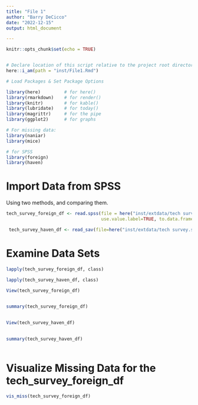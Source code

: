 ```yaml
---
title: "File 1"
author: "Barry DeCicco"
date: "2022-12-15"
output: html_document

---
```


```r
knitr::opts_chunk$set(echo = TRUE)


# Declare location of this script relative to the project root directory.
here::i_am(path = "inst/File1.Rmd")


```

```r
# Load Packages & Set Package Options

library(here)         # for here()
library(rmarkdown)    # for render()
library(knitr)        # for kable()
library(lubridate)    # for today()
library(magrittr)     # for the pipe
library(ggplot2)      # for graphs

# For missing data:
library(naniar)
library(mice)

# for SPSS
library(foreign)
library(haven)
```


# Import Data from SPSS 

Using two methods, and comparing them.


```r

tech_survey_foreign_df <- read.spss(file = here("inst/extdata/tech survey.sav"), 
                                    use.value.label=TRUE, to.data.frame=TRUE) 

```

```r
 tech_survey_haven_df <- read_sav(file=here("inst/extdata/tech survey.sav"))


```

# Examine Data Sets

```r


lapply(tech_survey_foreign_df, class)

```



```r


lapply(tech_survey_haven_df, class)

```


```r


View(tech_survey_foreign_df)
     

```


```r


summary(tech_survey_foreign_df)
     

```



```r


View(tech_survey_haven_df)
     

```


```r


summary(tech_survey_haven_df)
     

```


# Visualize Missing Data for the tech_survey_foreign_df

```r

vis_miss(tech_survey_foreign_df)

```











